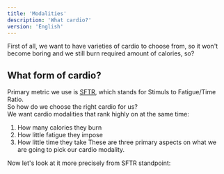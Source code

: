 ```yaml
---
title: 'Modalities'
description: 'What cardio?'
version: 'English'
---
```

First of all, we want to have varieties of cardio to choose from, so it won't become boring and we still burn required amount of calories, so?

## What form of cardio?
Primary metric we use is [SFTR](/cardio/basics), which stands for Stimuls to Fatigue/Time Ratio. <br/>
So how do we choose the right cardio for us? <br/>
We want cardio modalities that rank highly on at the same time:
1. How many calories they burn
2. How little fatigue they impose
3. How little time they take
These are three primary aspects on what we are going to pick our cardio modality.<br/>

Now let's look at it more precisely from SFTR standpoint: <br/>

